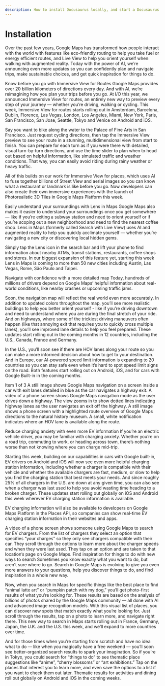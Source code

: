 ```yaml
---
description: How to install Docusaurus locally, and start a Docusaurus site in no time.
---
```


# Installation

Over the past few years, Google Maps has transformed how people interact with the world with features like eco-friendly routing to help you take fuel or energy efficient routes, and Live View to help you orient yourself when walking with augmented reality. Today with the power of AI, we’re announcing even more updates so you can confidently plan and navigate trips, make sustainable choices, and get quick inspiration for things to do.

Know before you go with Immersive View for Routes
Google Maps provides over 20 billion kilometers of directions every day. And with AI, we’re reimagining how you plan your trips before you go. At I/O this year, we announced Immersive View for routes, an entirely new way to preview every step of your journey — whether you’re driving, walking or cycling. This week, Immersive View for routes starts rolling out in Amsterdam, Barcelona, Dublin, Florence, Las Vegas, London, Los Angeles, Miami, New York, Paris, San Francisco, San Jose, Seattle, Tokyo and Venice on Android and iOS.

Say you want to bike along the water to the Palace of Fine Arts in San Francisco. Just request cycling directions, then tap the Immersive View preview to see your route in a stunning, multidimensional view from start to finish. You can prepare for each turn as if you were there with detailed, visual turn-by-turn directions, and use the time slider to plan when to head out based on helpful information, like simulated traffic and weather conditions. That way, you can easily avoid riding during rainy weather or heavy traffic.

All of this builds on our work for Immersive View for places, which uses AI to fuse together billions of Street View and aerial images so you can know what a restaurant or landmark is like before you go. Now developers can also create their own immersive experiences with the launch of Photorealistic 3D Tiles in Google Maps Platform this week.

Easily understand your surroundings with Lens in Maps
Google Maps also makes it easier to understand your surroundings once you get somewhere — like if you’re exiting a subway station and need to orient yourself or if you’re scoping out a new neighborhood and need to find the nearest coffee shop. Lens in Maps (formerly called Search with Live View) uses AI and augmented reality to help you quickly acclimate yourself — whether you’re navigating a new city or discovering local hidden gems.

Simply tap the Lens icon in the search bar and lift your phone to find information about nearby ATMs, transit stations, restaurants, coffee shops and stores. In our biggest expansion of this feature yet, starting this week Lens in Maps is coming to more than 50 new cities including A​​ustin, Las Vegas, Rome, São Paulo and Taipei.

Navigate with confidence with a more detailed map
Today, hundreds of millions of drivers depend on Google Maps’ helpful information about real-world conditions, like nearby crashes or upcoming traffic jams.

Soon, the navigation map will reflect the real world even more accurately. In addition to updated colors throughout the map, you’ll see more realistic buildings to help you better orient yourself - like if you’re driving downtown and need to understand where you are during the final stretch of your ride. And on highways, where some of the trickiest driving maneuvers often happen (like that annoying exit that requires you to quickly cross multiple lanes), you’ll see improved lane details to help you feel prepared. These updates start rolling out in the coming months in 12 countries, including the U.S., Canada, France and Germany.

In the U.S., you’ll soon see if there are HOV lanes along your route so you can make a more informed decision about how to get to your destination. And in Europe, our AI-powered speed limit information is expanding to 20 countries so you can stay safe even when it’s hard to spot speed limit signs on the road. Both features start rolling out on Android, iOS, and for cars with Google Built-in in the coming months.

Item 1 of 3
A still image shows Google Maps navigation on a screen inside a car with exit  lanes detailed in blue as the car navigates a highway exit.
A video of a phone screen shows Google Maps navigation mode as the user drives down a highway. The view zooms in to show dotted lines indicating highway lanes as the user navigates an exit off the highway.
A still image shows a phone screen with a highlighted route overview of Google Maps directions to the natural history museum. A small, white notification indicates where an HOV lane is available along the route.


Reduce charging anxiety with even more EV information
If you’re an electric vehicle driver, you may be familiar with charging anxiety. Whether you’re on a road trip, commuting to work, or heading across town, there’s nothing worse than not knowing where you can charge mid-trip.

Starting this week, building on our capabilities in cars with Google built-in, EV drivers on Android and iOS will now see even more helpful charging station information, including whether a charger is compatible with their vehicle and whether the available chargers are fast, medium, or slow to help you find the charging station that best meets your needs. And since roughly 25% of all chargers in the U.S. are down at any given time, you can also see when a charger was last used to help you avoid wasting time heading to a broken charger. These updates start rolling out globally on iOS and Android this week wherever EV charging station information is available.

EV charging information will also be available to developers on Google Maps Platform in the Places API, so companies can show real-time EV charging station information in their websites and apps.

A video of a phone screen shows someone using Google Maps to search for EV chargers. From the list of chargers they select an option that specifies “your charges” so they only see chargers compatible with their car. They scroll through the options to learn more about the charger speeds and when they were last used. They tap on an option and are taken to that location’s page on Google Maps.
Find inspiration for things to do with new ways to search
Sometimes you know exactly what you want to do, but aren’t sure where to go. Search in Google Maps is evolving to give you even more answers to your questions, help you discover things to do, and find inspiration in a whole new way.

Now, when you search in Maps for specific things like the best place to find “animal latte art” or “pumpkin patch with my dog,” you’ll get photo-first results of what you’re looking for. These results are based on the analysis of billions of photos shared by the Google Maps community — all done with AI and advanced image recognition models. With this visual list of places, you can discover new spots that match exactly what you’re looking for. Just scroll through the results, tap on a photo to learn more, and navigate right there. This new way to search in Maps starts rolling out in France, Germany, Japan, the U.K. and the U.S. this week, and we’ll expand to more countries over time.

And for those times when you’re starting from scratch and have no idea what to do — like when you magically have a free weekend — you’ll soon see better-organized search results to spark your imagination. So if you’re in Tokyo, you could search for “things to do” to see thematic place suggestions like “anime”, “cherry blossoms” or “art exhibitions.” Tap on the places that interest you to learn more, and even save the options to a list if you want to check them out later. Thematic results for activities and dining roll out globally on Android and iOS in the coming weeks.
